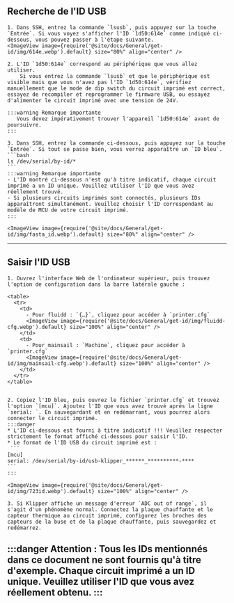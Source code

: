 ## Recherche de l'ID USB
    1. Dans SSH, entrez la commande `lsusb`, puis appuyez sur la touche `Entrée`. Si vous voyez s'afficher l'ID `1d50:614e` comme indiqué ci-dessous, vous pouvez passer à l'étape suivante.
    <ImageView image={require('@site/docs/General/get-id/img/614e.webp').default} size="80%" align="center" /> 

    2. L'ID `1d50:614e` correspond au périphérique que vous allez utiliser.  
        Si vous entrez la commande `lsusb` et que le périphérique est visible mais que vous n'avez pas l'ID `1d50:614e`, vérifiez manuellement que le mode de dip switch du circuit imprimé est correct, essayez de recompiler et reprogrammer le firmware USB, ou essayez d'alimenter le circuit imprimé avec une tension de 24V.

    :::warning Remarque importante
       Vous devez impérativement trouver l'appareil `1d50:614e` avant de poursuivre.
    :::

    3. Dans SSH, entrez la commande ci-dessous, puis appuyez sur la touche `Entrée`. Si tout se passe bien, vous verrez apparaître un `ID bleu`.
    ```bash
    ls /dev/serial/by-id/*
    ```
    :::warning Remarque importante
    - L'ID montré ci-dessous n'est qu'à titre indicatif, chaque circuit imprimé a un ID unique. Veuillez utiliser l'ID que vous avez réellement trouvé.
    - Si plusieurs circuits imprimés sont connectés, plusieurs IDs apparaîtront simultanément. Veuillez choisir l'ID correspondant au modèle de MCU de votre circuit imprimé.
    :::

    <ImageView image={require('@site/docs/General/get-id/img/fasta_id.webp').default} size="80%" align="center" />
---

## Saisir l'ID USB

    1. Ouvrez l'interface Web de l'ordinateur supérieur, puis trouvez l'option de configuration dans la barre latérale gauche :

    <table>
      <tr>
        <td>
          - Pour fluidd : `{…}`, cliquez pour accéder à `printer.cfg`
          <ImageView image={require('@site/docs/General/get-id/img/fluidd-cfg.webp').default} size="100%" align="center" />
        </td>
        <td>
          - Pour mainsail : `Machine`, cliquez pour accéder à `printer.cfg`
          <ImageView image={require('@site/docs/General/get-id/img/mainsail-cfg.webp').default} size="100%" align="center" />
        </td>
      </tr>
    </table>


    2. Copiez l'ID bleu, puis ouvrez le fichier `printer.cfg` et trouvez l'option `[mcu]`. Ajoutez l'ID que vous avez trouvé après la ligne `serial: `. En sauvegardant et en redémarrant, vous pourrez alors connecter le circuit imprimé.
    :::danger
    * L'ID ci-dessous est fourni à titre indicatif !!! Veuillez respecter strictement le format affiché ci-dessous pour saisir l'ID.
    * Le format de l'ID USB du circuit imprimé est :
     ```
    [mcu]  
    serial: /dev/serial/by-id/usb-klipper_******_**********-****
    ```
    :::

    <ImageView image={require('@site/docs/General/get-id/img/723id.webp').default} size="100%" align="center" />
    
    3. Si Klipper affiche un message d'erreur `ADC out of range`, il s'agit d'un phénomène normal. Connectez la plaque chauffante et le capteur thermique au circuit imprimé, configurez les broches des capteurs de la buse et de la plaque chauffante, puis sauvegardez et redémarrez.

:::danger
Attention : Tous les IDs mentionnés dans ce document ne sont fournis qu'à titre d'exemple. Chaque circuit imprimé a un ID unique. Veuillez utiliser l'ID que vous avez réellement obtenu.
:::
---
